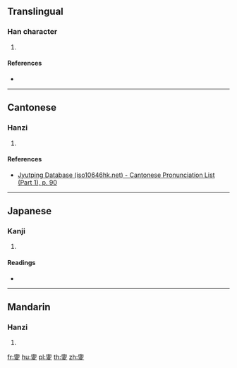 ==Translingual==

===Han character===
{{Han char|rn=35|rad=夊|as=15|sn=18|four=|canj=HCHE|ids=⿱⿴𦥑頁夂}}

# {{defn|Han|sort=夊15}}

====References====
* {{Han ref|kx=0245.281|dkj=05744|dj=0486.230|hdz=20872.010|uh=5913|ud=22803}}

----

==Cantonese==

===Hanzi===
{{yue-hanzi|jyut=[[haa6]]|y=ha6}}

# {{defn|lang=yue|sort=夊07}}

====References====
* [http://www.iso10646hk.net/jp/document/download.jsp Jyutping Database (iso10646hk.net) - Cantonese Pronunciation List (Part 1), p. 90]

----

==Japanese==

===Kanji===
{{ja-kanji|grade=|rs=夊15}}

# {{defn|lang=ja|sort=夊15}}

====Readings====
* {{ja-readings|on=[[か]] (ka), [[げ]] (ge)|kun=[[なつ]] (natsu)}}

----

==Mandarin==

===Hanzi===
{{cmn-hanzi|pin=[[xià]] ([[xia4]])|wg=hsia<sup>4</sup>}}

# {{defn|lang=cmn|sort=夊15}}

[[fr:夓]]
[[hu:夓]]
[[pl:夓]]
[[th:夓]]
[[zh:夓]]